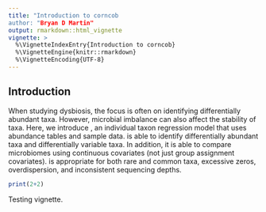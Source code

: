 ```yaml
---
title: "Introduction to corncob
author: "Bryan D Martin"
output: rmarkdown::html_vignette
vignette: >
  %\VignetteIndexEntry{Introduction to corncob}
  %\VignetteEngine{knitr::rmarkdown}
  %\VignetteEncoding{UTF-8}
---
```


## Introduction

When studying dysbiosis, the focus is often on identifying differentially abundant taxa. However, microbial imbalance can also affect the stability of taxa. Here, we introduce \texttt{corncob}, an individual taxon regression model that uses abundance tables and sample data. \texttt{corncob} is able to identify differentially abundant taxa and differentially variable taxa. In addition, it is able to compare microbiomes using continuous covariates (not just group assignment covariates). \texttt{corncob} is appropriate for both rare and common taxa, excessive zeros, overdispersion, and inconsistent sequencing depths.



```r
print(2+2)
```



Testing vignette.
